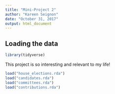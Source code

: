 ```yaml
---
title: "Mini-Project 2"
author: "Kareen Seignon"
date: "October 31, 2017"
output: html_document
---
```



## Loading the data

```r
library(tidyverse)
```


This project is so interesting and relevant to my life!

```r
load("house_elections.rda")
load("candidates.rda")
load("committees.rda")
load("contributions.rda")
```
